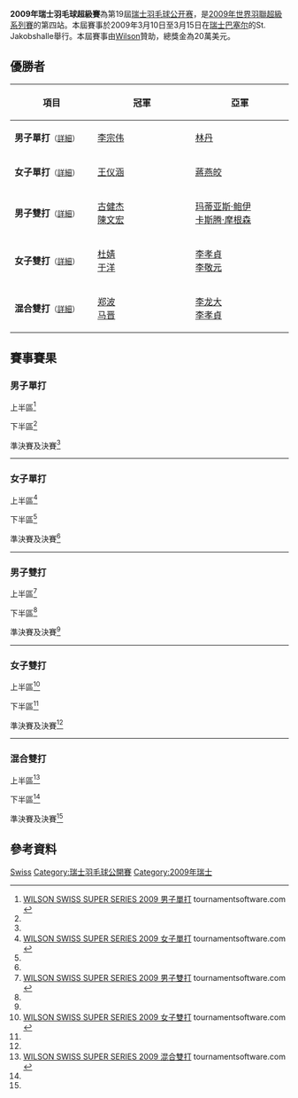 {{noteTA|G1=Badminton}}
{{infobox badminton event
|name           = 2009年瑞士羽毛球超級賽
|image          =
|size           = 
|caption        =
|dates          = 2009年3月10日－3月15日
|number_edition = 第19屆
|level          = 2B
|prize_money    = 20萬美元
|other          =
|location       = {{SUI}}[[巴塞尔|巴塞尔]]
|venue          = [[St._Jakobshalle|St. Jakobshalle]]
|previous       = 2008年瑞士羽毛球超級賽
|next           = 2010年瑞士羽毛球超級賽
}}
'''2009年瑞士羽毛球超級賽'''為第19屆[[瑞士羽毛球公开赛|瑞士羽毛球公开赛]]，是[[2009年世界羽聯超級系列賽|2009年世界羽聯超級系列賽]]的第四站。本屆賽事於2009年3月10日至3月15日在[[瑞士|瑞士]][[巴塞尔|巴塞尔]]的St. Jakobshalle舉行。本屆賽事由[[Wilson|Wilson]]贊助，總獎金為20萬美元。

== 優勝者 ==
{| class=wikitable style="font-size:small"
!width="200"|項目
!width="250"|冠軍
!width="250"|亞軍
|-
|'''男子單打'''<small>（[[#男子單打|詳細]]）</small>
|{{flagicon|MAS}} [[李宗伟|李宗伟]]
|{{flagicon|CHN}} [[林丹|林丹]]
|-
|'''女子單打'''<small>（[[#女子單打|詳細]]）</small>
|{{flagicon|CHN}} [[王仪涵|王仪涵]]
|{{flagicon|CHN}} [[蔣燕皎|蔣燕皎]]
|-
|'''男子雙打'''<small>（[[#男子雙打|詳細]]）</small>
|{{flagicon|MAS}} [[古健杰|古健杰]]<br/>{{flagicon|MAS}} [[陳文宏_(羽毛球運動員)|陳文宏]]
|{{flagicon|DEN}} [[玛蒂亚斯·鲍伊|玛蒂亚斯·鲍伊]]<br/>{{flagicon|DEN}} [[卡斯腾·摩根森|卡斯腾·摩根森]]
|-
|'''女子雙打'''<small>（[[#女子雙打|詳細]]）</small>
|{{flagicon|CHN}} [[杜婧|杜婧]]<br/>{{flagicon|CHN}} [[于洋_(羽毛球运动员)|于洋]]
|{{flagicon|KOR}} [[李孝貞_(羽毛球運動員)|李孝貞]]<br/>{{flagicon|KOR}} [[李敬元|李敬元]]
|-
|'''混合雙打'''<small>（[[#混合雙打|詳細]]）</small>
|{{flagicon|CHN}} [[郑波_(羽毛球运动员)|郑波]]<br/>{{flagicon|CHN}} [[马晋|马晋]]
|{{flagicon|KOR}} [[李龙大|李龙大]]<br/>{{flagicon|KOR}} [[李孝貞_(羽毛球運動員)|李孝貞]]
|}

== 賽事賽果 ==
=== 男子單打 ===
;上半區<ref name="MS">[http://tournamentsoftware.com/sport/draw.aspx?id=E70F8453-644F-4B5D-AA44-FD4C36206252&draw=1 WILSON SWISS SUPER SERIES 2009 男子單打] {{Wayback|url=http://tournamentsoftware.com/sport/draw.aspx?id=E70F8453-644F-4B5D-AA44-FD4C36206252&draw=1 |date=20200607163041 }} tournamentsoftware.com {{en}}</ref>
{{16TeamBracket-Compact-Tennis3
| RD1-seed01=1
| RD1-team01='''{{flagicon|MAS}} [[李宗伟|李宗伟]]
| RD1-score01-1='''21
| RD1-score01-2='''21
| RD1-score01-3=
| RD1-seed02=
| RD1-team02={{flagicon|JPN}} [[田兒賢一|田兒賢一]]
| RD1-score02-1=18
| RD1-score02-2=12
| RD1-score02-3=

| RD1-seed03=
| RD1-team03={{flagicon|NED}} [[方發財|方發財]]
| RD1-score03-1=7
| RD1-score03-2=17
| RD1-score03-3=
| RD1-seed04=
| RD1-team04='''{{flagicon|THA}} [[文萨·波萨那|文萨·波萨那]]
| RD1-score04-1='''21
| RD1-score04-2='''21
| RD1-score04-3=

| RD1-seed05=7
| RD1-team05='''{{flagicon|INA}} [[陶菲克·希达亚特|陶菲克]]
| RD1-score05-1='''21
| RD1-score05-2='''21
| RD1-score05-3=
| RD1-seed06=
| RD1-team06={{flagicon|FIN}} [[维莱·朗|维莱·朗]]
| RD1-score06-1=18
| RD1-score06-2=10
| RD1-score06-3=

| RD1-seed07=
| RD1-team07={{flagicon|JPN}} [[佐佐木翔|佐佐木翔]]
| RD1-score07-1=16
| RD1-score07-2=20
| RD1-score07-3=
| RD1-seed08=Q2
| RD1-team08='''{{flagicon|CHN}} [[龚伟杰|龚伟杰]]
| RD1-score08-1='''21
| RD1-score08-2='''22
| RD1-score08-3=

| RD1-seed09=4
| RD1-team09={{flagicon|DEN}} [[彼得·盖德|彼得·盖德]] (弃权)
| RD1-score09-1=
| RD1-score09-2=
| RD1-score09-3=
| RD1-seed10=
| RD1-team10='''{{flagicon|MAS}} [[Sairul_Amar_Ayob|赛鲁阿玛]]
| RD1-score10-1=
| RD1-score10-2=
| RD1-score10-3=

| RD1-seed11=
| RD1-team11='''{{flagicon|MAS}} [[李传成|李传成]]
| RD1-score11-1='''21
| RD1-score11-2='''21
| RD1-score11-3=
| RD1-seed12=
| RD1-team12={{flagicon|HKG}} [[陳仁傑|陳仁傑]]
| RD1-score12-1=13
| RD1-score12-2=18
| RD1-score12-3=

| RD1-seed13=6
| RD1-team13='''{{flagicon|DEN}} [[乔希姆·佩尔森|乔希姆·佩尔森]]
| RD1-score13-1='''21
| RD1-score13-2=14
| RD1-score13-3=''7
| RD1-seed14=
| RD1-team14={{flagicon|HKG}} [[吳蔚|吳蔚]] (中途退赛)
| RD1-score14-1=19
| RD1-score14-2='''21
| RD1-score14-3=''2

| RD1-seed15=
| RD1-team15='''{{flagicon|DEN}} [[简·奥·约根森|简·奥·约根森]]
| RD1-score15-1=20
| RD1-score15-2='''21
| RD1-score15-3='''21
| RD1-seed16=Q4
| RD1-team16={{nowrap|{{flagicon|IND}} [[阿努普·斯里达尔|阿努普·斯里达尔]]}}
| RD1-score16-1='''22
| RD1-score16-2=14
| RD1-score16-3=13

| RD2-seed01=1
| RD2-team01='''{{flagicon|MAS}} [[李宗伟|李宗伟]]
| RD2-score01-1='''21
| RD2-score01-2='''21
| RD2-score01-3=
| RD2-seed02=
| RD2-team02={{flagicon|THA}} [[文萨·波萨那|文萨·波萨那]]
| RD2-score02-1=8
| RD2-score02-2=15
| RD2-score02-3=

| RD2-seed03=7
| RD2-team03='''{{flagicon|INA}} [[陶菲克·希达亚特|陶菲克]]
| RD2-score03-1='''21
| RD2-score03-2=18
| RD2-score03-3='''21
| RD2-seed04=Q2
| RD2-team04={{flagicon|CHN}} [[龚伟杰|龚伟杰]]
| RD2-score04-1=19
| RD2-score04-2='''21
| RD2-score04-3=14

| RD2-seed05=
| RD2-team05='''{{flagicon|MAS}} [[Sairul_Amar_Ayob|赛鲁阿玛]]
| RD2-score05-1='''21
| RD2-score05-2=18
| RD2-score05-3='''21
| RD2-seed06=
| RD2-team06={{flagicon|MAS}} [[李传成|李传成]]
| RD2-score06-1=17
| RD2-score06-2='''21
| RD2-score06-3=14

| RD2-seed07=6
| RD2-team07={{nowrap|{{flagicon|DEN}} [[乔希姆·佩尔森|乔希姆·佩尔森]]}}
| RD2-score07-1=20
| RD2-score07-2=19
| RD2-score07-3=
| RD2-seed08=
| RD2-team08='''{{flagicon|DEN}} [[简·奥·约根森|简·奥·约根森]]
| RD2-score08-1='''22
| RD2-score08-2='''21
| RD2-score08-3=

| RD3-seed01=1
| RD3-team01='''{{flagicon|MAS}} [[李宗伟|李宗伟]]
| RD3-score01-1=21
| RD3-score01-2='''21
| RD3-score01-3='''21
| RD3-seed02=7
| RD3-team02={{flagicon|INA}} [[陶菲克·希达亚特|陶菲克]]
| RD3-score02-1='''23
| RD3-score02-2=12
| RD3-score02-3=19

| RD3-seed03=
| RD3-team03={{flagicon|MAS}} [[Sairul_Amar_Ayob|赛鲁阿玛]]
| RD3-score03-1=18
| RD3-score03-2=16
| RD3-score03-3=
| RD3-seed04=
| RD3-team04='''{{nowrap|{{flagicon|DEN}} [[简·奥·约根森|简·奥·约根森]]}}
| RD3-score04-1='''21
| RD3-score04-2='''21
| RD3-score04-3=

| RD4-seed01=1
| RD4-team01='''{{flagicon|MAS}} [[李宗伟|李宗伟]]
| RD4-score01-1='''21
| RD4-score01-2=20
| RD4-score01-3='''21
| RD4-seed02=
| RD4-team02={{nowrap|{{flagicon|DEN}} [[简·奥·约根森|简·奥·约根森]]}}
| RD4-score02-1=12
| RD4-score02-2='''22
| RD4-score02-3=9
}}
;下半區<ref name="MS"/>
{{16TeamBracket-Compact-Tennis3
| RD1-seed01=
| RD1-team01='''{{flagicon|MAS}} [[黃綜翰|黃綜翰]]
| RD1-score01-1='''21
| RD1-score01-2=14
| RD1-score01-3='''21
| RD1-seed02=
| RD1-team02={{flagicon|INA}} [[西蒙·桑托索|西蒙·桑托索]]
| RD1-score02-1=12
| RD1-score02-2='''21
| RD1-score02-3=19

| RD1-seed03=
| RD1-team03='''{{flagicon|ENG}} [[安德鲁·史密斯_(羽毛球运动员)|安德鲁·史密斯]]
| RD1-score03-1='''21
| RD1-score03-2=14
| RD1-score03-3='''21
| RD1-seed04=5
| RD1-team04={{flagicon|CZE}} [[彼得·考卡尔|彼得·考卡尔]]
| RD1-score04-1=15
| RD1-score04-2='''21
| RD1-score04-3=10

| RD1-seed05=
| RD1-team05='''{{flagicon|NED}} [[迪基·帕尔亚玛|迪基·帕尔亚玛]]
| RD1-score05-1='''21
| RD1-score05-2=16
| RD1-score05-3='''21
| RD1-seed06=Q3
| RD1-team06={{flagicon|LTU}} [[凯斯图蒂斯·纳维茨卡斯|K·纳维茨卡斯]]
| RD1-score06-1=16
| RD1-score06-2='''21
| RD1-score06-3=13

| RD1-seed07=
| RD1-team07={{flagicon|CHN}} [[鲍春来|鲍春来]]
| RD1-score07-1=15
| RD1-score07-2=14
| RD1-score07-3=
| RD1-seed08=3
| RD1-team08='''{{flagicon|CHN}} [[陈金|陈金]]
| RD1-score08-1='''21
| RD1-score08-2='''21
| RD1-score08-3=

| RD1-seed09=
| RD1-team09={{flagicon|GER}} [[马克·茨维布勒|马克·茨维布勒]]
| RD1-score09-1=15
| RD1-score09-2=16
| RD1-score09-3=
| RD1-seed10=
| RD1-team10='''{{flagicon|TPE}} [[謝裕興|謝裕興]]
| RD1-score10-1='''21
| RD1-score10-2='''21
| RD1-score10-3=

| RD1-seed11=
| RD1-team11='''{{flagicon|IND}} [[切丹·阿南德|切丹·阿南德]]
| RD1-score11-1='''21
| RD1-score11-2='''21
| RD1-score11-3=
| RD1-seed12=8
| RD1-team12={{nowrap|{{flagicon|POL}} [[普热梅斯瓦夫·瓦查|普热梅斯瓦夫·瓦查]]}}
| RD1-score12-1=9
| RD1-score12-2=16
| RD1-score12-3=

| RD1-seed13=Q1
| RD1-team13={{flagicon|KOR}} [[洪智勳|洪智勳]]
| RD1-score13-1=18
| RD1-score13-2=12
| RD1-score13-3=
| RD1-seed14=
| RD1-team14='''{{flagicon|CHN}} [[吕轶|吕轶]]
| RD1-score14-1='''21
| RD1-score14-2='''21
| RD1-score14-3=

| RD1-seed15=
| RD1-team15={{flagicon|IND}} [[阿尔温德·巴特|阿尔温德·巴特]]
| RD1-score15-1='''21
| RD1-score15-2=17
| RD1-score15-3=16
| RD1-seed16=2
| RD1-team16='''{{flagicon|CHN}} [[林丹|林丹]]
| RD1-score16-1=19
| RD1-score16-2='''21
| RD1-score16-3='''21

| RD2-seed01=
| RD2-team01={{flagicon|MAS}} [[黃綜翰|黃綜翰]]
| RD2-score01-1='''21
| RD2-score01-2=12
| RD2-score01-3=16
| RD2-seed02=
| RD2-team02='''{{flagicon|ENG}} [[安德鲁·史密斯_(羽毛球运动员)|安德鲁·史密斯]]
| RD2-score02-1=16
| RD2-score02-2='''21
| RD2-score02-3='''21

| RD2-seed03=
| RD2-team03={{flagicon|NED}} [[迪基·帕尔亚玛|迪基·帕尔亚玛]]
| RD2-score03-1=17
| RD2-score03-2=8
| RD2-score3-3=
| RD2-seed04=3
| RD2-team04='''{{flagicon|CHN}} [[陈金|陈金]]
| RD2-score04-1='''21
| RD2-score04-2='''21
| RD2-score04-3=

| RD2-seed05=
| RD2-team05='''{{flagicon|TPE}} [[谢裕兴|谢裕兴]]
| RD2-score05-1=9
| RD2-score05-2='''22
| RD2-score05-3='''21
| RD2-seed06=
| RD2-team06={{flagicon|IND}} [[切丹·阿南德|切丹·阿南德]]
| RD2-score06-1='''21
| RD2-score06-2=20
| RD2-score06-3=17

| RD2-seed07=
| RD2-team07={{flagicon|CHN}} [[吕轶|吕轶]]
| RD2-score07-1=15
| RD2-score07-2=13
| RD2-score07-3=
| RD2-seed08=2
| RD2-team08='''{{flagicon|CHN}} [[林丹|林丹]]
| RD2-score08-1='''21
| RD2-score08-2='''21
| RD2-score08-3=

| RD3-seed01=
| RD3-team01={{flagicon|ENG}} [[安德鲁·史密斯_(羽毛球运动员)|安德鲁·史密斯]]
| RD3-score01-1=10
| RD3-score01-2=5
| RD3-score01-3=
| RD3-seed02=3
| RD3-team02='''{{flagicon|CHN}} [[陈金|陈金]]
| RD3-score02-1='''21
| RD3-score02-2='''21
| RD3-score02-3=

| RD3-seed03=
| RD3-team03={{flagicon|TPE}} [[谢裕兴|谢裕兴]]
| RD3-score03-1=16
| RD3-score03-2=14
| RD3-score03-3=
| RD3-seed04=2
| RD3-team04='''{{flagicon|CHN}} [[林丹|林丹]]
| RD3-score04-1='''21
| RD3-score04-2='''21
| RD3-score04-3=

| RD4-seed01=3
| RD4-team01={{flagicon|CHN}} [[陈金|陈金]]
| RD4-score01-1=13
| RD4-score01-2=14
| RD4-score01-3=
| RD4-seed02=2
| RD4-team02='''{{flagicon|CHN}} [[林丹|林丹]]
| RD4-score02-1='''21
| RD4-score02-2='''21
| RD4-score02-3=
}}
;準決賽及決賽<ref name="MS"/>
{{4TeamBracket-Tennis3-v2
| team-width=200
| RD1-seed1=1
| RD1-team1='''{{flagicon|MAS}} [[李宗伟|李宗伟]]
| RD1-score1-1='''21
| RD1-score1-2=20
| RD1-score1-3='''21
| RD1-seed2=
| RD1-team2={{flagicon|DEN}} [[简·奥·约根森|简·奥·约根森]]
| RD1-score2-1=12
| RD1-score2-2='''22
| RD1-score2-3=9

| RD1-seed3=3
| RD1-team3={{flagicon|CHN}} [[陈金|陈金]]
| RD1-score3-1=13
| RD1-score3-2=14
| RD1-score3-3=
| RD1-seed4=2
| RD1-team4='''{{flagicon|CHN}} [[林丹|林丹]]
| RD1-score4-1='''21
| RD1-score4-2='''21
| RD1-score4-3=

| RD2-seed1=1
| RD2-team1='''{{flagicon|MAS}} [[李宗伟|李宗伟]]
| RD2-score1-1='''21
| RD2-score1-2='''21
| RD2-score1-3=
| RD2-seed2=2
| RD2-team2={{flagicon|CHN}} [[林丹|林丹]]
| RD2-score2-1=16
| RD2-score2-2=16
| RD2-score2-3=
}}
----

=== 女子單打 ===
;上半區<ref name="WS">[http://tournamentsoftware.com/sport/draw.aspx?id=E70F8453-644F-4B5D-AA44-FD4C36206252&draw=3 WILSON SWISS SUPER SERIES 2009 女子單打] {{Wayback|url=http://tournamentsoftware.com/sport/draw.aspx?id=E70F8453-644F-4B5D-AA44-FD4C36206252&draw=3 |date=20200607143549 }} tournamentsoftware.com {{en}}</ref>
{{16TeamBracket-Compact-Tennis3
| RD1-seed01=PFQ
| RD1-team01={{nowrap|{{flagicon|THA}} [[蓬迪·布拉那巴硕|蓬迪·布拉那巴硕]]}}
| RD1-score01-1=13
| RD1-score01-2=17
| RD1-score01-3=
| RD1-seed02=
| RD1-team02='''{{flagicon|JPN}} [[後藤愛|後藤愛]]
| RD1-score02-1='''21
| RD1-score02-2='''21
| RD1-score02-3=

| RD1-seed03=
| RD1-team03={{flagicon|HKG}} [[葉姵延|葉姵延]]
| RD1-score03-1=10
| RD1-score03-2=11
| RD1-score03-3=
| RD1-seed04=
| RD1-team04='''{{flagicon|THA}} [[莎拉姬·波萨娜|莎拉姬·波萨娜]]
| RD1-score04-1='''21
| RD1-score04-2='''21
| RD1-score04-3=

| RD1-seed05=5
| RD1-team05='''{{flagicon|CHN}} [[谢杏芳|谢杏芳]]
| RD1-score05-1='''21
| RD1-score05-2='''21
| RD1-score05-3=
| RD1-seed06=WC
| RD1-team06={{flagicon|SUI}} [[让尼娜·奇科尼尼|让尼娜·奇科尼尼]]
| RD1-score06-1=9
| RD1-score06-2=16
| RD1-score06-3=

| RD1-seed07=
| RD1-team07='''{{flagicon|CHN}} [[蔣燕皎|蔣燕皎]]
| RD1-score07-1='''21
| RD1-score07-2='''21
| RD1-score07-3=
| RD1-seed08=
| RD1-team08={{flagicon|RUS}} [[艾拉·迪尔|艾拉·迪尔]]
| RD1-score08-1=6
| RD1-score08-2=5
| RD1-score08-3=

| RD1-seed09=4
| RD1-team09='''{{flagicon|FRA}} [[皮红艳|皮红艳]]
| RD1-score09-1=17
| RD1-score09-2='''21
| RD1-score09-3='''21
| RD1-seed10=
| RD1-team10={{flagicon|INA}} [[阿德里安蒂·菲尔达萨里|A·菲尔达萨里]]
| RD1-score10-1='''21
| RD1-score10-2=19
| RD1-score10-3=12

| RD1-seed11=
| RD1-team11='''{{flagicon|NED}} [[姚洁|姚洁]]
| RD1-score11-1='''21
| RD1-score11-2='''21
| RD1-score11-3=
| RD1-seed12=
| RD1-team12={{flagicon|SCO}} [[苏珊·休斯|苏珊·休斯]]
| RD1-score12-1=13
| RD1-score12-2=19
| RD1-score12-3=

| RD1-seed13=8
| RD1-team13='''{{flagicon|GER}} [[徐怀雯|徐怀雯]]
| RD1-score13-1='''21
| RD1-score13-2='''21
| RD1-score13-3=
| RD1-seed14=
| RD1-team14={{flagicon|FIN}} [[阿努·涅米宁|阿努·涅米宁]]
| RD1-score14-1=7
| RD1-score14-2=16
| RD1-score14-3=

| RD1-seed15=
| RD1-team15='''{{flagicon|GER}} [[朱利安·申克|朱利安·申克]]
| RD1-score15-1='''21
| RD1-score15-2='''21
| RD1-score15-3=
| RD1-seed16=Q
| RD1-team16={{flagicon|TPE}} [[鄭韶婕|鄭韶婕]]
| RD1-score16-1=12
| RD1-score16-2=18
| RD1-score16-3=

| RD2-seed01=
| RD2-team01={{flagicon|JPN}} [[後藤愛|後藤愛]]
| RD2-score01-1=16
| RD2-score01-2=15
| RD2-score01-3=
| RD2-seed02=
| RD2-team02='''{{nowrap|{{flagicon|THA}} [[莎拉姬·波萨娜|莎拉姬·波萨娜]]}}
| RD2-score02-1='''21
| RD2-score02-2='''21
| RD2-score02-3=

| RD2-seed03=5
| RD2-team03={{flagicon|CHN}} [[谢杏芳|谢杏芳]]
| RD2-score03-1=20
| RD2-score03-2='''21
| RD2-score03-3=17
| RD2-seed04=
| RD2-team04='''{{flagicon|CHN}} [[蔣燕皎|蔣燕皎]]
| RD2-score04-1='''22
| RD2-score04-2=14
| RD2-score04-3='''21

| RD2-seed05=4
| RD2-team05='''{{flagicon|FRA}} [[皮红艳|皮红艳]]
| RD2-score05-1='''21
| RD2-score05-2='''21
| RD2-score05-3=
| RD2-seed06=
| RD2-team06={{flagicon|NED}} [[姚洁|姚洁]]
| RD2-score06-1=11
| RD2-score06-2=11
| RD2-score06-3=

| RD2-seed07=8
| RD2-team07={{flagicon|GER}} [[徐怀雯|徐怀雯]]
| RD2-score07-1='''21
| RD2-score07-2=14
| RD2-score07-3=16
| RD2-seed08=
| RD2-team08='''{{flagicon|GER}} [[朱利安·申克|朱利安·申克]]
| RD2-score08-1=15
| RD2-score08-2='''21
| RD2-score08-3='''21

| RD3-seed01=
| RD3-team01={{nowrap|{{flagicon|THA}} [[莎拉姬·波萨娜|莎拉姬·波萨娜]]}}
| RD3-score01-1=16
| RD3-score01-2=13
| RD3-score01-3=
| RD3-seed02=
| RD3-team02='''{{flagicon|CHN}} [[蔣燕皎|蔣燕皎]]
| RD3-score02-1='''21
| RD3-score02-2='''21
| RD3-score02-3=

| RD3-seed03=4
| RD3-team03='''{{flagicon|FRA}} [[皮红艳|皮红艳]]
| RD3-score03-1='''21
| RD3-score03-2='''21
| RD3-score03-3=
| RD3-seed04=
| RD3-team04={{flagicon|GER}} [[朱利安·申克|朱利安·申克]]
| RD3-score04-1=18
| RD3-score04-2=13
| RD3-score04-3=

| RD4-seed01=
| RD4-team01='''{{flagicon|CHN}} [[蔣燕皎|蔣燕皎]]
| RD4-score01-1=13
| RD4-score01-2='''21
| RD4-score01-3='''21
| RD4-seed02=4
| RD4-team02={{flagicon|FRA}} [[皮红艳|皮红艳]]
| RD4-score02-1='''21
| RD4-score02-2=18
| RD4-score02-3=16
}}
;下半區<ref name="WS"/>
{{16TeamBracket-Compact-Tennis3
| RD1-seed01=PFQ
| RD1-team01={{flagicon|KOR}} [[裴延姝|裴延姝]]
| RD1-score01-1=6
| RD1-score01-2=17
| RD1-score01-3=
| RD1-seed02=
| RD1-team02='''{{flagicon|IND}} [[塞娜·内维尔|塞娜·内维尔]]
| RD1-score02-1='''21
| RD1-score02-2='''21
| RD1-score02-3=

| RD1-seed03=
| RD1-team03={{flagicon|CAN}} [[安娜·赖斯|安娜·赖斯]]
| RD1-score03-1='''21
| RD1-score03-2=18
| RD1-score03-3=9
| RD1-seed04=6
| RD1-team04='''{{flagicon|CHN}} [[朱琳_(羽毛球运动员)|朱琳]]
| RD1-score04-1=14
| RD1-score04-2=''''21
| RD1-score04-3='''21

| RD1-seed05=
| RD1-team05='''{{flagicon|ENG}} [[伊莉莎白·卡恩|伊莉莎白·卡恩]]
| RD1-score05-1='''21
| RD1-score05-2='''21
| RD1-score05-3=
| RD1-seed06=Q
| RD1-team06={{flagicon|DEN}} [[Nanna_Brosolat_Jensen|N·B·简森]]
| RD1-score06-1=18
| RD1-score06-2=9
| RD1-score06-3=

| RD1-seed07=
| RD1-team07={{flagicon|NED}} [[茱蒂·梅伦迪克|茱蒂·梅伦迪克]]
| RD1-score07-1=15
| RD1-score07-2=16
| RD1-score07-3=
| RD1-seed08=3
| RD1-team08='''{{flagicon|CHN}} [[卢兰|卢兰]]
| RD1-score08-1='''21
| RD1-score08-2='''21
| RD1-score08-3=

| RD1-seed09=Q
| RD1-team09={{flagicon|EST}} [[卡蒂·托尔莫夫|卡蒂·托尔莫夫]]
| RD1-score09-1=15
| RD1-score09-2=11
| RD1-score09-3=
| RD1-seed10=
| RD1-team10='''{{flagicon|CHN}} [[王仪涵|王仪涵]]
| RD1-score10-1='''21
| RD1-score10-2='''21
| RD1-score10-3=

| RD1-seed11=
| RD1-team11={{flagicon|KOR}} [[黃慧淵|黃慧淵]]
| RD1-score11-1=12
| RD1-score11-2=10
| RD1-score11-3=
| RD1-seed12=7
| RD1-team12='''{{flagicon|CHN}} [[王琳_(羽毛球运动员)|王琳]]
| RD1-score12-1='''21
| RD1-score12-2='''21
| RD1-score12-3=

| RD1-seed13=
| RD1-team13={{flagicon|INA}} [[皮娅·泽巴迪娅·贝尔纳德特|P·Z·贝尔纳德特]]
| RD1-score13-1=15
| RD1-score13-2=15
| RD1-score13-3=
| RD1-seed14=
| RD1-team14='''{{flagicon|JPN}} [[樽野惠|樽野惠]]
| RD1-score14-1='''21
| RD1-score14-2='''21
| RD1-score14-3=

| RD1-seed15=Q
| RD1-team15={{flagicon|SLO}} [[马娅·特夫尔迪|马娅·特夫尔迪]]
| RD1-score15-1=11
| RD1-score15-2=11
| RD1-score15-3=
| RD1-seed16=2
| RD1-team16='''{{flagicon|HKG}} [[周蜜|周蜜]]
| RD1-score16-1='''21
| RD1-score16-2='''21
| RD1-score16-3=

| RD2-seed01=
| RD2-team01='''{{flagicon|IND}} [[塞娜·内维尔|塞娜·内维尔]]
| RD2-score01-1='''22
| RD2-score01-2=11
| RD2-score01-3='''21
| RD2-seed02=6
| RD2-team02={{flagicon|CHN}} [[朱琳_(羽毛球运动员)|朱琳]]
| RD2-score02-1=20
| RD2-score02-2='''21
| RD2-score02-3=11

| RD2-seed03=
| RD2-team03={{flagicon|ENG}} [[伊莉莎白·卡恩|伊莉莎白·卡恩]]
| RD2-score03-1=8
| RD2-score03-2=13
| RD2-score03-3=
| RD2-seed04=3
| RD2-team04='''{{flagicon|CHN}} [[卢兰|卢兰]]
| RD2-score04-1='''21
| RD2-score04-2='''21
| RD2-score04-3=

| RD2-seed05=
| RD2-team05='''{{flagicon|CHN}} [[王仪涵|王仪涵]]
| RD2-score05-1=16
| RD2-score05-2='''21
| RD2-score05-3='''21
| RD2-seed06=7
| RD2-team06={{flagicon|CHN}} [[王琳_(羽毛球运动员)|王琳]]
| RD2-score06-1='''21
| RD2-score06-2=13
| RD2-score06-3=13

| RD2-seed07=
| RD2-team07={{flagicon|JPN}} [[樽野惠|樽野惠]]
| RD2-score07-1=22
| RD2-score07-2=11
| RD2-score07-3=
| RD2-seed08=2
| RD2-team08='''{{flagicon|HKG}} [[周蜜|周蜜]]
| RD2-score08-1='''24
| RD2-score08-2='''21
| RD2-score08-3=

| RD3-seed01=
| RD3-team01={{flagicon|IND}} [[塞娜·内维尔|塞娜·内维尔]]
| RD3-score01-1='''21
| RD3-score01-2=8
| RD3-score01-3=17
| RD3-seed02=3
| RD3-team02='''{{flagicon|CHN}} [[卢兰|卢兰]]
| RD3-score02-1=18
| RD3-score02-2='''21
| RD3-score02-3='''21

| RD3-seed03=
| RD3-team03='''{{flagicon|CHN}} [[王仪涵|王仪涵]]
| RD3-score03-1='''21
| RD3-score03-2='''23
| RD3-score03-3=
| RD3-seed04=2
| RD3-team04={{flagicon|HKG}} [[周蜜|周蜜]]
| RD3-score04-1=11
| RD3-score04-2=21
| RD3-score04-3=

| RD4-seed01=3
| RD4-team01={{flagicon|CHN}} [[卢兰|卢兰]]
| RD4-score01-1=20
| RD4-score01-2='''21
| RD4-score01-3=16
| RD4-seed02=
| RD4-team02='''{{flagicon|CHN}} [[王仪涵|王仪涵]]
| RD4-score02-1='''22
| RD4-score02-2=19
| RD4-score02-3='''21
}}
;準決賽及決賽<ref name="WS"/>
{{4TeamBracket-Tennis3-v2
| team-width=200
| RD1-seed1=
| RD1-team1='''{{flagicon|CHN}} [[蔣燕皎|蔣燕皎]]
| RD1-score1-1=13
| RD1-score1-2='''21
| RD1-score1-3='''21
| RD1-seed2=4
| RD1-team2={{flagicon|FRA}} [[皮红艳|皮红艳]]
| RD1-score2-1='''21
| RD1-score2-2=18
| RD1-score2-3=16

| RD1-seed3=3
| RD1-team3={{flagicon|CHN}} [[卢兰|卢兰]]
| RD1-score3-1=20
| RD1-score3-2='''21
| RD1-score3-3=16
| RD1-seed4=
| RD1-team4='''{{flagicon|CHN}} [[王仪涵|王仪涵]]
| RD1-score4-1='''22
| RD1-score4-2=19
| RD1-score4-3='''21

| RD2-seed1=
| RD2-team1={{flagicon|CHN}} [[蔣燕皎|蔣燕皎]]
| RD2-score1-1=17
| RD2-score1-2='''21
| RD2-score1-3=13
| RD2-seed2=
| RD2-team2='''{{flagicon|CHN}} [[王仪涵|王仪涵]]
| RD2-score2-1='''21
| RD2-score2-2=17
| RD2-score2-3='''21
}}
----

=== 男子雙打 ===
;上半區<ref name="MD">[http://tournamentsoftware.com/sport/draw.aspx?id=E70F8453-644F-4B5D-AA44-FD4C36206252&draw=5 WILSON SWISS SUPER SERIES 2009 男子雙打] {{Wayback|url=http://tournamentsoftware.com/sport/draw.aspx?id=E70F8453-644F-4B5D-AA44-FD4C36206252&draw=5 |date=20200607141250 }} tournamentsoftware.com {{en}}</ref>
{{16TeamBracket-Compact-Tennis3
| RD1-seed01=PFQ
| RD1-team01='''{{flagicon|JPN}} [[早川賢一|早川賢一]]<br /> {{flagicon|JPN}} [[數野健太|數野健太]]
| RD1-score01-1='''21
| RD1-score01-2='''21
| RD1-score01-3=
| RD1-seed02=
| RD1-team02={{flagicon|INA}} [[约纳森·苏亚达玛·达苏基|约纳森·苏亚达玛·达苏基]]<br /> {{flagicon|INA}} [[里安·蘇克馬萬|里安·蘇克馬萬]]
| RD1-score02-1=18
| RD1-score02-2=18
| RD1-score02-3=

| RD1-seed03=
| RD1-team03={{flagicon|GER}} [[克里斯托夫·霍普|克里斯托夫·霍普]]<br /> {{flagicon|GER}} [[约翰尼斯·斯科特勒|约翰尼斯·斯科特勒]]
| RD1-score03-1='''21
| RD1-score03-2=12
| RD1-score03-3=14
| RD1-seed04=
| RD1-team04='''{{flagicon|KOR}} [[曹建雨|曹建雨]]<br /> {{flagicon|KOR}} [[高成炫|高成炫]]
| RD1-score04-1=12
| RD1-score04-2='''21
| RD1-score04-3='''21

| RD1-seed05=5
| RD1-team05='''{{flagicon|KOR}} [[李龍大|李龍大]]<br /> {{flagicon|KOR}} [[申白喆|申白喆]]
| RD1-score05-1='''21
| RD1-score05-2='''21
| RD1-score05-3=
| RD1-seed06=PFQ
| RD1-team06={{flagicon|AUT}} [[于尔根·科赫|于尔根·科赫]]<br /> {{flagicon|AUT}} [[彼得·曹纳|彼得·曹纳]]
| RD1-score06-1=12
| RD1-score06-2=9
| RD1-score06-3=

| RD1-seed07=Q
| RD1-team07='''{{flagicon|INA}} [[阿尔文特·尤利安托·钱德拉|阿尔文特·尤利安托·钱德拉]]<br /> {{flagicon|INA}} [[亨德拉·阿普利达·古纳万|亨德拉·阿普利达·古纳万]]
| RD1-score07-1='''21
| RD1-score07-2='''21
| RD1-score07-3=
| RD1-seed08=
| RD1-team08={{flagicon|GER}} [[彼得·卡斯巴尔|彼得·卡斯巴尔]]<br /> {{flagicon|GER}} [[Roman_Spitko|Roman Spitko]]
| RD1-score08-1=12
| RD1-score08-2=14
| RD1-score08-3=

| RD1-seed09=3
| RD1-team09='''{{flagicon|DEN}} [[玛蒂亚斯·鲍伊|玛蒂亚斯·鲍伊]]<br /> {{flagicon|DEN}} [[卡斯腾·摩根森|卡斯腾·摩根森]]
| RD1-score09-1='''21
| RD1-score09-2='''21
| RD1-score09-3=
| RD1-seed10=
| RD1-team10={{flagicon|KOR}} [[韓相訓|韓相訓]]<br /> {{flagicon|KOR}} [[黃智萬|黃智萬]]
| RD1-score10-1=17
| RD1-score10-2=17
| RD1-score10-3=

| RD1-seed11=
| RD1-team11={{flagicon|INA}} [[穆罕默德·阿赫桑|穆罕默德·阿赫桑]]<br /> {{flagicon|INA}} [[博納·塞普特纳|博納·塞普特纳]]
| RD1-score11-1=14
| RD1-score11-2=14
| RD1-score11-3=
| RD1-seed12=Q
| RD1-team12='''{{flagicon|CHN}} [[郭振东|郭振东]]<br /> {{flagicon|CHN}} [[徐晨|徐晨]]
| RD1-score12-1='''21
| RD1-score12-2='''21
| RD1-score12-3=

| RD1-seed13=8
| RD1-team13='''{{flagicon|ENG}} [[安东尼·克拉克|安东尼·克拉克]]<br /> {{flagicon|ENG}} [[内森·罗布森|内森·罗布森]]
| RD1-score13-1='''21
| RD1-score13-2='''21
| RD1-score13-3=
| RD1-seed14=
| RD1-team14={{flagicon|BEL}} [[沃特·克拉斯|沃特·克拉斯]]<br /> {{flagicon|BEL}} [[弗雷德里克·马威特|弗雷德里克·马威特]]
| RD1-score14-1=11
| RD1-score14-2=11
| RD1-score14-3=

| RD1-seed15=
| RD1-team15={{flagicon|RUS}} [[维塔利·杜尔金|维塔利·杜尔金]]<br /> {{flagicon|RUS}} [[亚历山大·尼科拉恩科|亚历山大·尼科拉恩科]]
| RD1-score15-1=9
| RD1-score15-2='''24
| RD1-score15-3=19
| RD1-seed16=
| RD1-team16='''{{flagicon|KOR}} [[權利九|權利九]]<br /> {{flagicon|KOR}} [[柳延星|柳延星]]
| RD1-score16-1='''21
| RD1-score16-2=22
| RD1-score16-3='''21

| RD2-seed01=PFQ
| RD2-team01='''{{flagicon|JPN}} [[早川賢一|早川賢一]]<br /> {{flagicon|JPN}} [[數野健太|數野健太]]
| RD2-score01-1='''21
| RD2-score01-2='''21
| RD2-score01-3=
| RD2-seed02=
| RD2-team02={{flagicon|KOR}} [[曹建雨|曹建雨]]<br /> {{flagicon|KOR}} [[高成炫|高成炫]]
| RD2-score02-1=17
| RD2-score02-2=17
| RD2-score02-3=

| RD2-seed03=5
| RD2-team03='''{{flagicon|KOR}} [[李龍大|李龍大]]<br /> {{flagicon|KOR}} [[申白喆|申白喆]]
| RD2-score03-1=18
| RD2-score03-2='''21
| RD2-score03-3='''21
| RD2-seed04=Q
| RD2-team04={{flagicon|INA}} [[阿尔文特·尤利安托·钱德拉|阿尔文特·尤利安托·钱德拉]]<br /> {{flagicon|INA}} [[亨德拉·阿普利达·古纳万|亨德拉·阿普利达·古纳万]]
| RD2-score04-1='''21
| RD2-score04-2=16
| RD2-score04-3=14

| RD2-seed05=3
| RD2-team05='''{{flagicon|DEN}} [[玛蒂亚斯·鲍伊|玛蒂亚斯·鲍伊]]<br /> {{flagicon|DEN}} [[卡斯腾·摩根森|卡斯腾·摩根森]]
| RD2-score05-1=16
| RD2-score05-2='''22
| RD2-score05-3='''21
| RD2-seed06=Q
| RD2-team06={{flagicon|CHN}} [[郭振东|郭振东]]<br /> {{flagicon|CHN}} [[徐晨|徐晨]]
| RD2-score06-1='''21
| RD2-score06-2=20
| RD2-score06-3=18

| RD2-seed07=8
| RD2-team07='''{{flagicon|ENG}} [[安东尼·克拉克|安东尼·克拉克]]<br /> {{flagicon|ENG}} [[内森·罗布森|内森·罗布森]]
| RD2-score07-1='''21
| RD2-score07-2='''21
| RD2-score07-3=
| RD2-seed08=
| RD2-team08={{flagicon|KOR}} [[權利九|權利九]]<br /> {{flagicon|KOR}} [[柳延星|柳延星]]
| RD2-score08-1=18
| RD2-score08-2=14
| RD2-score08-3=

| RD3-seed01=PFQ
| RD3-team01={{flagicon|JPN}} [[早川賢一|早川賢一]]<br /> {{flagicon|JPN}} [[數野健太|數野健太]]
| RD3-score01-1=21
| RD3-score01-2=15
| RD3-score01-3=
| RD3-seed02=5
| RD3-team02='''{{flagicon|KOR}} [[李龍大|李龍大]]<br /> {{flagicon|KOR}} [[申白喆|申白喆]]
| RD3-score02-1='''23
| RD3-score02-2='''21
| RD3-score02-3=

| RD3-seed03=3
| RD3-team03='''{{flagicon|DEN}} [[玛蒂亚斯·鲍伊|玛蒂亚斯·鲍伊]]<br /> {{flagicon|DEN}} [[卡斯腾·摩根森|卡斯腾·摩根森]]
| RD3-score03-1=18
| RD3-score03-2='''21
| RD3-score03-3='''21
| RD3-seed04=8
| RD3-team04={{flagicon|ENG}} [[安东尼·克拉克|安东尼·克拉克]]<br /> {{flagicon|ENG}} [[内森·罗布森|内森·罗布森]]
| RD3-score04-1='''21
| RD3-score04-2=19
| RD3-score04-3=14

| RD4-seed01=5
| RD4-team01={{flagicon|KOR}} [[李龍大|李龍大]]<br /> {{flagicon|KOR}} [[申白喆|申白喆]]
| RD4-score01-1=''21
| RD4-score01-2=19
| RD4-score01-3=14
| RD4-seed02=3
| RD4-team02='''{{flagicon|DEN}} [[玛蒂亚斯·鲍伊|玛蒂亚斯·鲍伊]]<br /> {{flagicon|DEN}} [[卡斯腾·摩根森|卡斯腾·摩根森]]
| RD4-score02-1=19
| RD4-score02-2='''21
| RD4-score02-3='''21
}}
;下半區<ref name="MD"/>
{{16TeamBracket-Compact-Tennis3
| RD1-seed01=
| RD1-team01={{flagicon|NED}} [[鲁德·博世|鲁德·博世]]<br /> {{flagicon|NED}} [[科恩·雷德|科恩·雷德]]
| RD1-score01-1='''21
| RD1-score01-2=19
| RD1-score01-3=19
| RD1-seed02=
| RD1-team02='''{{flagicon|ENG}} [[理查德·艾德斯泰特|理查德·艾德斯泰特]]<br /> {{flagicon|ENG}} [[安德鲁·埃利斯|安德鲁·埃利斯]]
| RD1-score02-1=19
| RD1-score02-2='''21
| RD1-score02-3='''21

| RD1-seed03=
| RD1-team03={{flagicon|TPE}} [[方介民|方介民]]<br /> {{flagicon|TPE}} [[李勝木|李勝木]]
| RD1-score03-1=16
| RD1-score03-2='''21
| RD1-score03-3=18
| RD1-seed04=6
| RD1-team04='''{{flagicon|CHN}} [[蔡赟|蔡赟]]<br /> {{flagicon|CHN}} [[傅海峰|傅海峰]]
| RD1-score04-1='''21
| RD1-score04-2=12
| RD1-score04-3='''21

| RD1-seed05=
| RD1-team05='''{{flagicon|ENG}} [[克里斯·爱德考克|克里斯·爱德考克]]<br /> {{flagicon|ENG}} [[罗伯·布莱尔|罗伯·布莱尔]]
| RD1-score05-1=13
| RD1-score05-2='''21
| RD1-score05-3='''21
| RD1-seed06=
| RD1-team06={{flagicon|GER}} [[麦克·福克斯|麦克·福克斯]]<br /> {{flagicon|GER}} [[英格·金德沃克|英格·金德沃克]]
| RD1-score06-1='''21
| RD1-score06-2=18
| RD1-score06-3=15

| RD1-seed07=
| RD1-team07='''{{flagicon|JPN}} [[池田信太郎|池田信太郎]]<br /> {{flagicon|JPN}} [[坂本修一|坂本修一]]
| RD1-score07-1=14
| RD1-score07-2='''21
| RD1-score07-3='''21
| RD1-seed08=4
| RD1-team08={{flagicon|MAS}} [[查基利阿都拉迪夫|查基利阿都拉迪夫]]<br /> {{flagicon|MAS}} [[法鲁兹祖安|法鲁兹祖安]]
| RD1-score08-1='''21
| RD1-score08-2=19
| RD1-score08-3=9

| RD1-seed09=Q
| RD1-team09={{flagicon|SUI}} [[Christian_Bösiger|Christian Bösiger]]<br /> {{flagicon|SUI}} [[安东尼·迪马尔特雷|安东尼·迪马尔特雷]]
| RD1-score09-1=11
| RD1-score09-2='''21
| RD1-score09-3=6
| RD1-seed10=Q
| RD1-team10='''{{flagicon|CHN}} [[何汉斌|何汉斌]]<br /> {{flagicon|CHN}} [[孙君杰|孙君杰]]
| RD1-score10-1='''21
| RD1-score10-2=17
| RD1-score10-3='''21

| RD1-seed11=
| RD1-team11={{flagicon|ENG}} [[克里斯·兰格瑞奇|克里斯·兰格瑞奇]]<br /> {{flagicon|ENG}} [[David_Lindley|David Lindley]]
| RD1-score11-1=16
| RD1-score11-2='''21
| RD1-score11-3=11
| RD1-seed12=7
| RD1-team12='''{{flagicon|POL}} [[麦克·罗高斯|麦克·罗高斯]]<br /> {{flagicon|POL}} [[罗伯特·马特斯亚克|罗伯特·马特斯亚克]]
| RD1-score12-1='''21
| RD1-score12-2=19
| RD1-score12-3='''21

| RD1-seed13=
| RD1-team13={{flagicon|POL}} [[亚当·克瓦林纳|亚当·克瓦林纳]]<br /> {{flagicon|POL}} [[沃伊切赫·苏库德拉尔塞克|W·苏库德拉尔塞克]]
| RD1-score13-1=10
| RD1-score13-2=16
| RD1-score13-3=
| RD1-seed14=
| RD1-team14='''{{flagicon|INA}} [[Joko_Riyadi|Joko Riyadi]]<br /> {{flagicon|INA}} [[陳甲亮|陳甲亮]]
| RD1-score14-1='''21
| RD1-score14-2='''21
| RD1-score14-3=

| RD1-seed15=
| RD1-team15={{flagicon|MAS}} [[顏德財|顏德財]]<br /> {{flagicon|MAS}} [[陳斌生|陳斌生]]
| RD1-score15-1=18
| RD1-score15-2=15
| RD1-score15-3=
| RD1-seed16=2
| RD1-team16='''{{flagicon|MAS}} [[古健傑|古健傑]]<br /> {{flagicon|MAS}} [[陳文宏_(羽毛球運動員)|陳文宏]]
| RD1-score16-1='''21
| RD1-score16-2='''21
| RD1-score16-3=

| RD2-seed01=
| RD2-team01={{flagicon|ENG}} [[理查德·艾德斯泰特|理查德·艾德斯泰特]]<br /> {{flagicon|ENG}} [[安德鲁·埃利斯|安德鲁·埃利斯]]
| RD2-score01-1=10
| RD2-score01-2=13
| RD2-score01-3=
| RD2-seed02=6
| RD2-team02='''{{flagicon|CHN}} [[蔡赟|蔡赟]]<br /> {{flagicon|CHN}} [[傅海峰|傅海峰]]
| RD2-score02-1='''21
| RD2-score02-2='''21
| RD2-score02-3=

| RD2-seed03=
| RD2-team03='''{{flagicon|ENG}} [[克里斯·爱德考克|克里斯·爱德考克]]<br /> {{flagicon|ENG}} [[罗伯·布莱尔|罗伯·布莱尔]]
| RD2-score03-1='''21
| RD2-score03-2='''21
| RD2-score03-3=
| RD2-seed04=
| RD2-team04={{flagicon|JPN}} [[池田信太郎|池田信太郎]]<br /> {{flagicon|JPN}} [[坂本修一|坂本修一]]
| RD2-score04-1=19
| RD2-score04-2=15
| RD2-score04-3=

| RD2-seed05=Q
| RD2-team05={{flagicon|CHN}} [[何汉斌|何汉斌]]<br /> {{flagicon|CHN}} [[孙君杰|孙君杰]]
| RD2-score05-1=20
| RD2-score05-2=14
| RD2-score05-3=
| RD2-seed06=7
| RD2-team06='''{{flagicon|POL}} [[麦克·罗高斯|麦克·罗高斯]]<br /> {{flagicon|POL}} [[罗伯特·马特斯亚克|罗伯特·马特斯亚克]]
| RD2-score06-1='''22
| RD2-score06-2='''21
| RD2-score06-3=

| RD2-seed07=
| RD2-team07={{flagicon|INA}} [[Joko_Riyadi|Joko Riyadi]]<br /> {{flagicon|INA}} [[陳甲亮|陳甲亮]]
| RD2-score07-1=17
| RD2-score07-2=16
| RD2-score07-3=
| RD2-seed08=2
| RD2-team08='''{{flagicon|MAS}} [[古健傑|古健傑]]<br /> {{flagicon|MAS}} [[陳文宏_(羽毛球運動員)|陳文宏]]
| RD2-score08-1='''21
| RD2-score08-2='''21
| RD2-score08-3=

| RD3-seed01=6
| RD3-team01='''{{flagicon|CHN}} [[蔡赟|蔡赟]]<br /> {{flagicon|CHN}} [[傅海峰|傅海峰]]
| RD3-score01-1='''21
| RD3-score01-2='''21
| RD3-score01-3=
| RD3-seed02=
| RD3-team02={{flagicon|ENG}} [[克里斯·爱德考克|克里斯·爱德考克]]<br /> {{flagicon|ENG}} [[罗伯·布莱尔|罗伯·布莱尔]]
| RD3-score02-1=10
| RD3-score02-2=11
| RD3-score02-3=

| RD3-seed03=7
| RD3-team03={{flagicon|POL}} [[麦克·罗高斯|麦克·罗高斯]]<br /> {{flagicon|POL}} [[罗伯特·马特斯亚克|罗伯特·马特斯亚克]]
| RD3-score03-1=14
| RD3-score03-2=17
| RD3-score03-3=
| RD3-seed04=2
| RD3-team04='''{{flagicon|MAS}} [[古健傑|古健傑]]<br /> {{flagicon|MAS}} [[陳文宏_(羽毛球運動員)|陳文宏]]
| RD3-score04-1='''21
| RD3-score04-2='''21
| RD3-score04-3=

| RD4-seed01=6
| RD4-team01={{flagicon|CHN}} [[蔡赟|蔡赟]]<br /> {{flagicon|CHN}} [[傅海峰|傅海峰]]
| RD4-score01-1=21
| RD4-score01-2='''21
| RD4-score01-3=14
| RD4-seed02=2
| RD4-team02='''{{flagicon|MAS}} [[古健傑|古健傑]]<br /> {{flagicon|MAS}} [[陳文宏_(羽毛球運動員)|陳文宏]]
| RD4-score02-1='''23
| RD4-score02-2=18
| RD4-score02-3='''21
}}
;準決賽及決賽<ref name="MD"/>
{{4TeamBracket-Tennis3-v2
| team-width=200
| RD1-seed1=5
| RD1-team1={{flagicon|KOR}} [[李龍大|李龍大]]<br /> {{flagicon|KOR}} [[申白喆|申白喆]]
| RD1-score1-1='''21
| RD1-score1-2=19
| RD1-score1-3=14
| RD1-seed2=3
| RD1-team2='''{{flagicon|DEN}} [[玛蒂亚斯·鲍伊|玛蒂亚斯·鲍伊]]<br /> {{flagicon|DEN}} [[卡斯腾·摩根森|卡斯腾·摩根森]]
| RD1-score2-1=19
| RD1-score2-2='''21
| RD1-score2-3='''21

| RD1-seed3=6
| RD1-team3={{flagicon|CHN}} [[蔡赟|蔡赟]]<br /> {{flagicon|CHN}} [[傅海峰|傅海峰]]
| RD1-score3-1=21
| RD1-score3-2='''21
| RD1-score3-3=14
| RD1-seed4=2
| RD1-team4='''{{flagicon|MAS}} [[古健傑|古健傑]]<br /> {{flagicon|MAS}} [[陳文宏_(羽毛球運動員)|陳文宏]]
| RD1-score4-1='''23
| RD1-score4-2=18
| RD1-score4-3='''21

| RD2-seed1=3
| RD2-team1={{flagicon|DEN}} [[玛蒂亚斯·鲍伊|玛蒂亚斯·鲍伊]]<br /> {{flagicon|DEN}} [[卡斯腾·摩根森|卡斯腾·摩根森]]
| RD2-score1-1=14
| RD2-score1-2=18
| RD2-score1-3=
| RD2-seed2=2
| RD2-team2='''{{flagicon|MAS}} [[古健傑|古健傑]]<br /> {{flagicon|MAS}} [[陳文宏_(羽毛球運動員)|陳文宏]]
| RD2-score2-1='''21
| RD2-score2-2='''21
| RD2-score2-3=
}}
----

=== 女子雙打 ===
;上半區<ref name="WD">[http://tournamentsoftware.com/sport/draw.aspx?id=E70F8453-644F-4B5D-AA44-FD4C36206252&draw=7 WILSON SWISS SUPER SERIES 2009 女子雙打] {{Wayback|url=http://tournamentsoftware.com/sport/draw.aspx?id=E70F8453-644F-4B5D-AA44-FD4C36206252&draw=7 |date=20200607140435 }} tournamentsoftware.com {{en}}</ref>
{{16TeamBracket-Compact-Tennis3
| RD1-seed01=1
| RD1-team01='''{{flagicon|TPE}} [[程文欣|程文欣]]<br/> {{flagicon|TPE}} [[簡毓瑾|簡毓瑾]]
| RD1-score01-1='''21
| RD1-score01-2='''21
| RD1-score01-3=
| RD1-seed02=Q
| RD1-team02={{flagicon|SUI}} [[Sabrina_Angehrn|S Angehrn]]<br/> {{flagicon|GER}} [[Claudia_Vogelgsang|C Vogelgsang]]
| RD1-score02-1=8
| RD1-score02-2=10
| RD1-score02-3=

| RD1-seed03=
| RD1-team03='''{{flagicon|ENG}} [[珍妮·沃尔沃克|珍妮·沃尔沃克]]<br/> {{flagicon|ENG}} [[加布里·怀特|加布里·怀特]]
| RD1-score03-1='''21
| RD1-score03-2='''21
| RD1-score03-3=
| RD1-seed04=
| RD1-team04={{flagicon|POL}} [[Małgorzata_Kurdelska|M Kurdelska]]<br/> {{flagicon|POL}} [[阿格涅什卡·维特科夫斯卡|A·维特科夫斯卡]]
| RD1-score04-1=18
| RD1-score04-2=17
| RD1-score04-3=

| RD1-seed05=6
| RD1-team05='''{{flagicon|DEN}} [[莉娜·弗埃尔·克里斯蒂安森|L·F·克里斯蒂安森]]<br/> {{flagicon|DEN}} [[卡米拉·吕特·尤尔|K·吕特·尤尔]]
| RD1-score05-1='''21
| RD1-score05-2='''21
| RD1-score05-3=
| RD1-seed06=
| RD1-team06={{flagicon|GER}} [[尼克尔·格蕾瑟|尼克尔·格蕾瑟]]<br/> {{flagicon|CAN}} [[夏尔曼·丽德|夏尔曼·丽德]]
| RD1-score06-1=13
| RD1-score06-2=10
| RD1-score06-3=

| RD1-seed07=
| RD1-team07='''{{flagicon|INA}} [[尼蒂娅·克里欣达·马赫斯瓦里|N·K·马赫斯瓦里]]<br/> {{flagicon|INA}} [[格雷西娅·波利|格雷西娅·波利]]
| RD1-score07-1='''21
| RD1-score07-2='''21
| RD1-score07-3=
| RD1-seed08=Q
| RD1-team08={{flagicon|SUI}} [[Monika_Fischer|M Fischer]]<br/> {{flagicon|SUI}} [[Marion_Gruber|Marion Gruber]]
| RD1-score08-1=13
| RD1-score08-2=10
| RD1-score08-3=

| RD1-seed09=4
| RD1-team09='''{{flagicon|CHN}} [[杜婧|杜婧]]<br/> {{flagicon|CHN}} [[于洋_(羽毛球运动员)|于洋]]
| RD1-score09-1='''21
| RD1-score09-2='''21
| RD1-score09-3=
| RD1-seed10=
| RD1-team10={{flagicon|FRA}} [[劳拉·舒瓦内|劳拉·舒瓦内]]<br/> {{flagicon|FRA}} [[Weny_Rahmawati|Weny Rahmawati]]
| RD1-score10-1=5
| RD1-score10-2=10
| RD1-score10-3=

| RD1-seed11=
| RD1-team11='''{{nowrap|{{flagicon|RUS}} [[瓦莱里亚·索罗金娜|瓦莱里亚·索罗金娜]]<br/> {{flagicon|RUS}} [[尼娜·維斯洛娃|尼娜·維斯洛娃]]}}
| RD1-score11-1=
| RD1-score11-2=
| RD1-score11-3=
| RD1-seed12=Q
| RD1-team12=輪空
| RD1-score12-1=
| RD1-score12-2=
| RD1-score12-3=

| RD1-seed13=7
| RD1-team13='''{{flagicon|CHN}} [[张亚雯|张亚雯]]<br/> {{flagicon|CHN}} [[赵婷婷|赵婷婷]]
| RD1-score13-1='''21
| RD1-score13-2='''21
| RD1-score13-3=
| RD1-seed14=
| RD1-team14={{flagicon|CHN}} [[成淑|成淑]]<br/> {{flagicon|CHN}} [[赵芸蕾|赵芸蕾]]
| RD1-score14-1=15
| RD1-score14-2=10
| RD1-score14-3=

| RD1-seed15=
| RD1-team15={{flagicon|MAS}} [[Haw_Chiou_Hwee|郝秀慧]]<br/> {{flagicon|MAS}} [[Lim_Pek_Siah|林碧霞]] (棄權)
| RD1-score15-1=
| RD1-score15-2=
| RD1-score15-3=
| RD1-seed16=
| RD1-team16='''{{flagicon|CHN}} [[潘攀|潘攀]]<br/> {{flagicon|CHN}} [[田卿|田卿]]
| RD1-score16-1=
| RD1-score16-2=
| RD1-score16-3=

| RD2-seed01=1
| RD2-team01='''{{flagicon|TPE}} [[程文欣|程文欣]]<br/> {{flagicon|TPE}} [[簡毓瑾|簡毓瑾]]
| RD2-score01-1='''21
| RD2-score01-2='''21
| RD2-score01-3=
| RD2-seed02=
| RD2-team02={{flagicon|ENG}} [[珍妮·沃尔沃克|珍妮·沃尔沃克]]<br/> {{flagicon|ENG}} [[加布里·怀特|加布里·怀特]]
| RD2-score02-1=16
| RD2-score02-2=6
| RD2-score02-3=

| RD2-seed03=6
| RD2-team03='''{{flagicon|DEN}} [[莉娜·弗埃尔·克里斯蒂安森|L·F·克里斯蒂安森]]<br/> {{flagicon|DEN}} [[卡米拉·吕特·尤尔|K·吕特·尤尔]]
| RD2-score03-1='''21
| RD2-score03-2='''21
| RD2-score03-3=
| RD2-seed04=
| RD2-team04={{flagicon|INA}} [[尼蒂娅·克里欣达·马赫斯瓦里|N·K·马赫斯瓦里]]<br/> {{flagicon|INA}} [[格雷西娅·波利|格雷西娅·波利]]
| RD2-score04-1=14
| RD2-score04-2=17
| RD2-score04-3=

| RD2-seed05=4
| RD2-team05='''{{flagicon|CHN}} [[杜婧|杜婧]]<br/> {{flagicon|CHN}} [[于洋_(羽毛球运动员)|于洋]]
| RD2-score05-1='''21
| RD2-score05-2='''21
| RD2-score05-3=
| RD2-seed06=
| RD2-team06={{nowrap|{{flagicon|RUS}} [[瓦莱里亚·索罗金娜|瓦莱里亚·索罗金娜]]<br/> {{flagicon|RUS}} [[尼娜·維斯洛娃|尼娜·維斯洛娃]]}}
| RD2-score06-1=12
| RD2-score06-2=7
| RD2-score06-3=

| RD2-seed07=7
| RD2-team07='''{{flagicon|CHN}} [[张亚雯|张亚雯]]<br/> {{flagicon|CHN}} [[赵婷婷|赵婷婷]]
| RD2-score07-1='''21
| RD2-score07-2=13
| RD2-score07-3='''21
| RD2-seed08=
| RD2-team08={{flagicon|CHN}} [[潘攀|潘攀]]<br/> {{flagicon|CHN}} [[田卿|田卿]]
| RD2-score08-1=14
| RD2-score08-2='''21
| RD2-score08-3=14

| RD3-seed01=1
| RD3-team01='''{{flagicon|TPE}} [[程文欣|程文欣]]<br/> {{flagicon|TPE}} [[簡毓瑾|簡毓瑾]]
| RD3-score01-1='''21
| RD3-score01-2='''21
| RD3-score01-3=
| RD3-seed02=6
| RD3-team02={{nowrap|{{flagicon|DEN}} [[莉娜·弗埃尔·克里斯蒂安森|L·F·克里斯蒂安森]]<br/> {{flagicon|DEN}} [[卡米拉·吕特·尤尔|K·吕特·尤尔]]}}
| RD3-score02-1=16
| RD3-score02-2=16
| RD3-score02-3=

| RD3-seed03=4
| RD3-team03='''{{flagicon|CHN}} [[杜婧|杜婧]]<br/> {{flagicon|CHN}} [[于洋_(羽毛球运动员)|于洋]]
| RD3-score03-1='''26
| RD3-score03-2='''21
| RD3-score03-3=
| RD3-seed04=7
| RD3-team04={{flagicon|CHN}} [[张亚雯|张亚雯]]<br/> {{flagicon|CHN}} [[赵婷婷|赵婷婷]]
| RD3-score04-1=24
| RD3-score04-2=16
| RD3-score04-3=

| RD4-seed01=1
| RD4-team01={{flagicon|TPE}} [[程文欣|程文欣]]<br/> {{flagicon|TPE}} [[簡毓瑾|簡毓瑾]]
| RD4-score01-1=19
| RD4-score01-2=13
| RD4-score01-3=
| RD4-seed02=4
| RD4-team02='''{{flagicon|CHN}} [[杜婧|杜婧]]<br/> {{flagicon|CHN}} [[于洋_(羽毛球运动员)|于洋]]
| RD4-score02-1='''21
| RD4-score02-2='''21
| RD4-score02-3=
}}

;下半區<ref name="WD"/>
{{16TeamBracket-Compact-Tennis3
| RD1-seed01=Q
| RD1-team01={{flagicon|SUI}} [[Sanya_Herzig|Sanya Herzig]]<br/> {{flagicon|SUI}} [[Tenzin_Pelling|Tenzin Pelling]]
| RD1-score01-1=6
| RD1-score01-2=15
| RD1-score01-3=
| RD1-seed02=
| RD1-team02='''{{flagicon|KOR}} [[張藝娜|張藝娜]]<br/> {{flagicon|KOR}} [[金敏序|金敏序]]
| RD1-score02-1='''21
| RD1-score02-2='''21
| RD1-score02-3=

| RD1-seed03=
| RD1-team03={{flagicon|GER}} [[桑德拉·马里涅罗|桑德拉·马里涅罗]]<br/> {{flagicon|GER}} [[比尔吉德·奥维泽尔|比尔吉德·奥维泽尔]]
| RD1-score03-1=16
| RD1-score03-2=14
| RD1-score03-3=
| RD1-seed04=8
| RD1-team04='''{{flagicon|INA}} [[申迪·普斯帕·伊拉瓦蒂|S·P·伊拉瓦蒂]] <br /> {{flagicon|INA}} [[梅利亚娜·乔哈里|梅利亚娜·乔哈里]]
| RD1-score04-1='''21
| RD1-score04-2='''21
| RD1-score04-3=

| RD1-seed05=
| RD1-team05={{flagicon|FRA}} [[萨申纳·维尼斯·瓦汉|萨申纳·维尼斯·瓦汉]]<br/> {{flagicon|FRA}} [[泰沙娜·维尼斯·瓦汉|泰沙娜·维尼斯·瓦汉]]
| RD1-score05-1=12
| RD1-score05-2=15
| RD1-score05-3=
| RD1-seed06=
| RD1-team06='''{{flagicon|RUS}} [[Ekaterina_Ananina|E Ananina]]<br/> {{flagicon|RUS}} [[安娜斯塔西亚·鲁斯基赫|A·鲁斯基赫]]
| RD1-score06-1='''21
| RD1-score06-2='''21
| RD1-score06-3=

| RD1-seed07=
| RD1-team07={{nowrap|{{flagicon|THA}} [[当甲农·阿伦革颂|当甲农·阿伦革颂]]<br/> {{flagicon|THA}} [[恭差拉·沃拉威七猜恭|恭差拉·沃拉威七猜恭]]}}
| RD1-score07-1=12
| RD1-score07-2=10
| RD1-score07-3=
| RD1-seed08=3
| RD1-team08='''{{flagicon|KOR}} [[李孝貞_(羽毛球運動員)|李孝貞]]<br/> {{flagicon|KOR}} [[李敬元|李敬元]]
| RD1-score08-1='''21
| RD1-score08-2='''21
| RD1-score08-3=

| RD1-seed09=PFQ
| RD1-team09={{flagicon|SLO}} [[Špela_Silvester|Špela Silvester]]<br/> {{flagicon|SLO}} [[马娅·特夫尔迪|马娅·特夫尔迪]]
| RD1-score09-1=18
| RD1-score09-2=13
| RD1-score09-3=
| RD1-seed10=
| RD1-team10='''{{flagicon|SUI}} [[Corinne_Jörg|Corinne Jörg]]<br/> {{flagicon|POL}} [[亚历山德拉·瓦拉塞克|亚历山德拉·瓦拉塞克]]
| RD1-score10-1='''21
| RD1-score10-2='''21
| RD1-score10-3=

| RD1-seed11=PFQ
| RD1-team11={{flagicon|TPE}} [[陳曉歡|陳曉歡]]<br/> {{flagicon|TPE}} [[鄭韶婕|鄭韶婕]]
| RD1-score11-1=12
| RD1-score11-2=9
| RD1-score11-3=
| RD1-seed12=5
| RD1-team12='''{{flagicon|KOR}} [[河貞恩|河貞恩]]<br/> {{flagicon|KOR}} [[金旼貞|金旼貞]]
| RD1-score12-1='''21
| RD1-score12-2='''21
| RD1-score12-3=

| RD1-seed13=
| RD1-team13={{flagicon|SUI}} [[萨布丽娜·贾奎特|萨布丽娜·贾奎特]]<br/> {{flagicon|SUI}} [[Huwaina_Razi|Huwaina Razi]]
| RD1-score13-1=10
| RD1-score13-2=18
| RD1-score13-3=
| RD1-seed14=
| RD1-team14='''{{flagicon|IND}} [[塞娜·内维尔|塞娜·内维尔]]<br/> {{flagicon|CAN}} [[安娜·赖斯|安娜·赖斯]]
| RD1-score14-1='''21
| RD1-score14-2='''21
| RD1-score14-3=

| RD1-seed15=
| RD1-team15={{flagicon|CZE}} [[Petra_Hofmanová|Petra Hofmanová]]<br/> {{flagicon|CZE}} [[萨卡·克里兹科娃|萨卡·克里兹科娃]]
| RD1-score15-1=14
| RD1-score15-2=4
| RD1-score15-3=
| RD1-seed16=2
| RD1-team16='''{{flagicon|MAS}} [[陳儀慧|陳儀慧]]<br/> {{flagicon|MAS}} [[黃佩蒂|黃佩蒂]]
| RD1-score16-1='''21
| RD1-score16-2='''21
| RD1-score16-3=

| RD2-seed01=
| RD2-team01={{flagicon|KOR}} [[張藝娜|張藝娜]]<br/> {{flagicon|KOR}} [[金敏序|金敏序]]
| RD2-score01-1=21
| RD2-score01-2=11
| RD2-score01-3=
| RD2-seed02=8
| RD2-team02='''{{nowrap|{{flagicon|INA}} [[申迪·普斯帕·伊拉瓦蒂|S·P·伊拉瓦蒂]] <br /> {{flagicon|INA}} [[梅利亚娜·乔哈里|梅利亚娜·乔哈里]]}}
| RD2-score02-1='''23
| RD2-score02-2='''21
| RD2-score02-3=

| RD2-seed03=
| RD2-team03={{flagicon|RUS}} [[Ekaterina_Ananina|E Ananina]]<br/> {{flagicon|RUS}} [[安娜斯塔西亚·鲁斯基赫|A·鲁斯基赫]]
| RD2-score03-1=12
| RD2-score03-2=12
| RD2-score03-3=
| RD2-seed04=3
| RD2-team04='''{{flagicon|KOR}} [[李孝貞_(羽毛球運動員)|李孝貞]]<br/> {{flagicon|KOR}} [[李敬元|李敬元]]
| RD2-score04-1='''21
| RD2-score04-2='''21
| RD2-score04-3=

| RD2-seed05=
| RD2-team05={{flagicon|SUI}} [[Corinne_Jörg|Corinne Jörg]]<br/> {{flagicon|POL}} [[亚历山德拉·瓦拉塞克|亚历山德拉·瓦拉塞克]]
| RD2-score05-1=4
| RD2-score05-2=5
| RD2-score05-3=
| RD2-seed06=5
| RD2-team06='''{{flagicon|KOR}} [[河貞恩|河貞恩]]<br/> {{flagicon|KOR}} [[金旼貞|金旼貞]]
| RD2-score06-1='''21
| RD2-score06-2='''21
| RD2-score06-3=

| RD2-seed07=
| RD2-team07={{flagicon|IND}} [[塞娜·内维尔|塞娜·内维尔]]<br/> {{flagicon|CAN}} [[安娜·赖斯|安娜·赖斯]]
| RD2-score07-1=16
| RD2-score07-2=12
| RD2-score07-3=
| RD2-seed08=2
| RD2-team08='''{{flagicon|MAS}} [[陳儀慧|陳儀慧]]<br/> {{flagicon|MAS}} [[黃佩蒂|黃佩蒂]]
| RD2-score08-1='''21
| RD2-score08-2='''21
| RD2-score08-3=

| RD3-seed01=8
| RD3-team01={{nowrap|{{flagicon|INA}} [[申迪·普斯帕·伊拉瓦蒂|S·P·伊拉瓦蒂]] <br /> {{flagicon|INA}} [[梅利亚娜·乔哈里|梅利亚娜·乔哈里]]}}
| RD3-score01-1=7
| RD3-score01-2=14
| RD3-score01-3=
| RD3-seed02=3
| RD3-team02='''{{flagicon|KOR}} [[李孝貞_(羽毛球運動員)|李孝貞]]<br/> {{flagicon|KOR}} [[李敬元|李敬元]]
| RD3-score02-1='''21
| RD3-score02-2='''21
| RD3-score02-3=

| RD3-seed03=5
| RD3-team03='''{{flagicon|KOR}} [[河貞恩|河貞恩]]<br/> {{flagicon|KOR}} [[金旼貞|金旼貞]]
| RD3-score03-1=
| RD3-score03-2=
| RD3-score03-3=
| RD3-seed04=2
| RD3-team04={{flagicon|MAS}} [[陳儀慧|陳儀慧]]<br/> {{flagicon|MAS}} [[黃佩蒂|黃佩蒂]] (棄權)
| RD3-score04-1=
| RD3-score04-2=
| RD3-score04-3=

| RD4-seed01=3
| RD4-team01='''{{flagicon|KOR}} [[李孝貞_(羽毛球運動員)|李孝貞]]<br/> {{flagicon|KOR}} [[李敬元|李敬元]]
| RD4-score01-1='''21
| RD4-score01-2='''21
| RD4-score01-3=
| RD4-seed02=5
| RD4-team02={{flagicon|KOR}} [[河貞恩|河貞恩]]<br/> {{flagicon|KOR}} [[金旼貞|金旼貞]]
| RD4-score02-1=5
| RD4-score02-2=17
| RD4-score02-3=
}}
;準決賽及決賽<ref name="WD"/>
{{4TeamBracket-Tennis3-v2
| team-width=200
| RD1-seed1=1
| RD1-team1={{flagicon|TPE}} [[程文欣|程文欣]]<br/> {{flagicon|TPE}} [[簡毓瑾|簡毓瑾]]
| RD1-score1-1=19
| RD1-score1-2=13
| RD1-score1-3=
| RD1-seed2=4
| RD1-team2='''{{flagicon|CHN}} [[杜婧|杜婧]]<br/> {{flagicon|CHN}} [[于洋_(羽毛球运动员)|于洋]]
| RD1-score2-1='''21
| RD1-score2-2='''21
| RD1-score2-3=

| RD1-seed3=3
| RD1-team3='''{{flagicon|KOR}} [[李孝貞_(羽毛球運動員)|李孝貞]]<br/> {{flagicon|KOR}} [[李敬元|李敬元]]
| RD1-score3-1='''21
| RD1-score3-2='''21
| RD1-score3-3=
| RD1-seed4=5
| RD1-team4={{flagicon|KOR}} [[河貞恩|河貞恩]]<br/> {{flagicon|KOR}} [[金旼貞|金旼貞]]
| RD1-score4-1=5
| RD1-score4-2=17
| RD1-score4-3=

| RD2-seed1=4
| RD2-team1='''{{flagicon|CHN}} [[杜婧|杜婧]]<br/> {{flagicon|CHN}} [[于洋_(羽毛球运动员)|于洋]]
| RD2-score1-1='''21
| RD2-score1-2='''21
| RD2-score1-3=
| RD2-seed2=3
| RD2-team2={{flagicon|KOR}} [[李孝貞_(羽毛球運動員)|李孝貞]]<br/> {{flagicon|KOR}} [[李敬元|李敬元]]
| RD2-score2-1=11
| RD2-score2-2=12
| RD2-score2-3=
}}
----

=== 混合雙打 ===
;上半區<ref name="XD">[http://tournamentsoftware.com/sport/draw.aspx?id=E70F8453-644F-4B5D-AA44-FD4C36206252&draw=9 WILSON SWISS SUPER SERIES 2009 混合雙打] {{Wayback|url=http://tournamentsoftware.com/sport/draw.aspx?id=E70F8453-644F-4B5D-AA44-FD4C36206252&draw=9 |date=20200607143442 }} tournamentsoftware.com {{en}}</ref>
{{16TeamBracket-Compact-Tennis3
| RD1-seed01=1
| RD1-team01='''{{flagicon|INA}} [[诺瓦·维迪安托|诺瓦·维迪安托]]<br /> {{flagicon|INA}} [[利利亚纳·纳西尔|利利亚纳·纳西尔]]
| RD1-score01-1='''21
| RD1-score01-2=18
| RD1-score01-3='''21
| RD1-seed02=
| RD1-team02={{flagicon|ENG}} [[David_Lindley|David Lindley]]<br /> {{flagicon|ENG}} [[Suzanne_Rayappan|Suzanne Rayappan]]
| RD1-score02-1=12
| RD1-score02-2='''21
| RD1-score02-3=13

| RD1-seed03=
| RD1-team03={{flagicon|KOR}} [[韓相訓|韓相訓]]<br/> {{flagicon|KOR}} [[金旼貞|金旼貞]]
| RD1-score03-1=12
| RD1-score03-2=22
| RD1-score03-3=
| RD1-seed04=
| RD1-team04='''{{flagicon|KOR}} [[高成炫|高成炫]]<br/> {{flagicon|KOR}} [[河貞恩|河貞恩]]
| RD1-score04-1='''21
| RD1-score04-2='''24
| RD1-score04-3=

| RD1-seed05=5
| RD1-team05='''{{flagicon|DEN}} [[托马斯·雷伯恩|托马斯·雷伯恩]]<br/> {{flagicon|DEN}} [[卡米拉·吕特·尤尔|卡米拉·吕特·尤尔]]
| RD1-score05-1='''25
| RD1-score05-2='''21
| RD1-score05-3=
| RD1-seed06=
| RD1-team06={{flagicon|MAS}} [[古健傑|古健傑]]<br/> {{flagicon|MAS}} [[黄惠龄|黄惠龄]]
| RD1-score06-1=23
| RD1-score06-2=15
| RD1-score06-3=

| RD1-seed07=
| RD1-team07={{flagicon|BEL}} [[沃特·克拉斯|沃特·克拉斯]]<br/> {{flagicon|BEL}} [[纳塔莉·德康|纳塔莉·德康]]
| RD1-score07-1=19
| RD1-score07-2=15
| RD1-score07-3=
| RD1-seed08=
| RD1-team08='''{{flagicon|CHN}} [[郑波_(羽毛球运动员)|郑波]]<br/> {{flagicon|CHN}} [[马晋|马晋]]
| RD1-score08-1='''21
| RD1-score08-2='''21
| RD1-score08-3=

| RD1-seed09=3
| RD1-team09='''{{flagicon|CHN}} [[何汉斌|何汉斌]]<br/> {{flagicon|CHN}} [[于洋_(羽毛球运动员)|于洋]]
| RD1-score09-1='''21
| RD1-score09-2='''21
| RD1-score09-3=
| RD1-seed10=Q
| RD1-team10={{flagicon|TPE}} [[李勝木|李勝木]]<br/> {{flagicon|TPE}} [[鄭韶婕|鄭韶婕]]
| RD1-score10-1=9
| RD1-score10-2=13
| RD1-score10-3=

| RD1-seed11=
| RD1-team11='''{{flagicon|INA}} [[德文·拉哈迪·菲特里亞萬|D·L·菲特里亞萬]]<br/> {{flagicon|INA}} [[莉塔·努利塔|莉塔·努利塔]]
| RD1-score11-1='''21
| RD1-score11-2='''21
| RD1-score11-3=
| RD1-seed12=
| RD1-team12={{flagicon|NED}} [[鲁德·博世|鲁德·博世]] <br /> {{flagicon|NED}} [[保琳·范·多马伦特|保琳·范·多马伦特]]
| RD1-score12-1=17
| RD1-score12-2=10
| RD1-score12-3=

| RD1-seed13=7
| RD1-team13='''{{flagicon|THA}} [[戍革·普拉帕卡莫|戍革·普拉帕卡莫]]<br/> {{flagicon|THA}} [[莎拉丽·桑松卡姆|莎拉丽·桑松卡姆]]
| RD1-score13-1='''21
| RD1-score13-2='''21
| RD1-score13-3=
| RD1-seed14=
| RD1-team14={{flagicon|POL}} [[亚当·克瓦林纳|亚当·克瓦林纳]] <br /> {{flagicon|POL}} [[Małgorzata_Kurdelska|M Kurdelska]]
| RD1-score14-1=11
| RD1-score14-2=15
| RD1-score14-3=

| RD1-seed15=
| RD1-team15='''{{nowrap|{{flagicon|RUS}} [[亚历山大·尼科拉恩科|亚历山大·尼科拉恩科]]<br/> {{flagicon|RUS}} [[尼娜·维斯洛娃|尼娜·维斯洛娃]]}}
| RD1-score15-1='''21
| RD1-score15-2='''21
| RD1-score15-3=
| RD1-seed16=
| RD1-team16={{flagicon|GER}} [[麦克·福克斯|麦克·福克斯]]<br/> {{flagicon|GER}} [[Annekatrin_Lillie|Annekatrin Lillie]]
| RD1-score16-1=16
| RD1-score16-2=13
| RD1-score16-3=

| RD2-seed01=1
| RD2-team01='''{{flagicon|INA}} [[诺瓦·维迪安托|诺瓦·维迪安托]]<br /> {{flagicon|INA}} [[利利亚纳·纳西尔|利利亚纳·纳西尔]]
| RD2-score01-1='''21
| RD2-score01-2=12
| RD2-score01-3='''21
| RD2-seed02=
| RD2-team02={{flagicon|KOR}} [[高成炫|高成炫]]<br/> {{flagicon|KOR}} [[河貞恩|河貞恩]]
| RD2-score02-1=17
| RD2-score02-2='''21
| RD2-score02-3=12

| RD2-seed03=5
| RD2-team03={{flagicon|DEN}} [[托马斯·雷伯恩|托马斯·雷伯恩]]<br/> {{flagicon|DEN}} [[卡米拉·吕特·尤尔|卡米拉·吕特·尤尔]]
| RD2-score03-1='''22
| RD2-score03-2=16
| RD2-score03-3=10
| RD2-seed04=
| RD2-team04='''{{flagicon|CHN}} [[郑波_(羽毛球运动员)|郑波]]<br/> {{flagicon|CHN}} [[马晋|马晋]]
| RD2-score04-1=20
| RD2-score04-2='''21
| RD2-score04-3='''21

| RD2-seed05=3
| RD2-team05='''{{flagicon|CHN}} [[何汉斌|何汉斌]]<br/> {{flagicon|CHN}} [[于洋_(羽毛球运动员)|于洋]]
| RD2-score05-1='''21
| RD2-score05-2='''22
| RD2-score05-3=
| RD2-seed06=
| RD2-team06={{flagicon|INA}} [[德文·拉哈迪·菲特里亞萬|D·L·菲特里亞萬]]<br/> {{flagicon|INA}} [[莉塔·努利塔|莉塔·努利塔]]
| RD2-score06-1=15
| RD2-score06-2=20
| RD2-score06-3=

| RD2-seed07=7
| RD2-team07='''{{flagicon|THA}} [[戍革·普拉帕卡莫|戍革·普拉帕卡莫]]<br/> {{flagicon|THA}} [[莎拉丽·桑松卡姆|莎拉丽·桑松卡姆]]
| RD2-score07-1=18
| RD2-score07-2='''21
| RD2-score07-3='''21
| RD2-seed08=
| RD2-team08={{nowrap|{{flagicon|RUS}} [[亚历山大·尼科拉恩科|亚历山大·尼科拉恩科]]<br/> {{flagicon|RUS}} [[尼娜·维斯洛娃|尼娜·维斯洛娃]]}}
| RD2-score08-1='''21
| RD2-score08-2=12
| RD2-score08-3=6

| RD3-seed01=1
| RD3-team01={{flagicon|INA}} [[诺瓦·维迪安托|诺瓦·维迪安托]]<br /> {{flagicon|INA}} [[利利亚纳·纳西尔|利利亚纳·纳西尔]]
| RD3-score01-1=13
| RD3-score01-2=12
| RD3-score01-3=
| RD3-seed02=
| RD3-team02='''{{flagicon|CHN}} [[郑波_(羽毛球运动员)|郑波]]<br/> {{flagicon|CHN}} [[马晋|马晋]]
| RD3-score02-1='''21
| RD3-score02-2='''21
| RD3-score02-3=

| RD3-seed03=3
| RD3-team03={{flagicon|CHN}} [[何汉斌|何汉斌]]<br/> {{flagicon|CHN}} [[于洋_(羽毛球运动员)|于洋]]
| RD3-score03-1=11
| RD3-score03-2=19
| RD3-score03-3=
| RD3-seed04=7
| RD3-team04='''{{flagicon|THA}} [[戍革·普拉帕卡莫|戍革·普拉帕卡莫]]<br/> {{flagicon|THA}} [[莎拉丽·桑松卡姆|莎拉丽·桑松卡姆]]
| RD3-score04-1='''21
| RD3-score04-2='''21
| RD3-score04-3=

| RD4-seed01=
| RD4-team01='''{{flagicon|CHN}} [[郑波_(羽毛球运动员)|郑波]]<br/> {{flagicon|CHN}} [[马晋|马晋]]
| RD4-score01-1='''21
| RD4-score01-2='''21
| RD4-score01-3=
| RD4-seed02=7
| RD4-team02={{flagicon|THA}} [[戍革·普拉帕卡莫|戍革·普拉帕卡莫]]<br/> {{flagicon|THA}} [[莎拉丽·桑松卡姆|莎拉丽·桑松卡姆]]
| RD4-score02-1=14
| RD4-score02-2=19
| RD4-score02-3=
}}
;下半區<ref name="XD"/>
{{16TeamBracket-Compact-Tennis3
| RD1-seed01=Q
| RD1-team01='''{{flagicon|SUI}} [[Rohanda_Agung|Rohanda Agung]] <br /> {{flagicon|SUI}} [[Cynthia_Tuwankotta|Cynthia Tuwankotta]]
| RD1-score01-1='''21
| RD1-score01-2=25
| RD1-score01-3='''21
| RD1-seed02=
| RD1-team02={{flagicon|FRA}} [[巴蒂斯特·卡雷姆|巴蒂斯特·卡雷姆]] <br /> {{flagicon|FRA}} [[劳拉·舒瓦内|劳拉·舒瓦内]]
| RD1-score02-1=19
| RD1-score02-2='''27
| RD1-score02-3=18

| RD1-seed03=PFQ
| RD1-team03={{flagicon|POL}} [[沃伊切赫·苏库德拉尔塞克|W·苏库德拉尔塞克]]<br/> {{flagicon|POL}} [[阿格涅什卡·维特科夫斯卡|A·维特科夫斯卡]]
| RD1-score03-1=11
| RD1-score03-2=11
| RD1-score03-3=
| RD1-seed04=8
| RD1-team04='''{{flagicon|CHN}} [[谢中博|谢中博]]<br/> {{flagicon|CHN}} [[张亚雯|张亚雯]]
| RD1-score04-1='''21
| RD1-score04-2='''21
| RD1-score04-3=

| RD1-seed05=
| RD1-team05='''{{flagicon|CHN}} [[徐晨|徐晨]]<br/> {{flagicon|CHN}} [[赵芸蕾|赵芸蕾]]
| RD1-score05-1='''21
| RD1-score05-2='''21
| RD1-score05-3=
| RD1-seed06=
| RD1-team06={{flagicon|TPE}} [[方介民|方介民]]<br/> {{flagicon|TPE}} [[程文欣|程文欣]]
| RD1-score06-1=19
| RD1-score06-2=15
| RD1-score06-3=

| RD1-seed07=
| RD1-team07={{flagicon|ENG}} [[克里斯·爱德考克|克里斯·爱德考克]]<br/> {{flagicon|ENG}} [[加布里·怀特|加布里·怀特]]
| RD1-score07-1=7
| RD1-score07-2=5
| RD1-score07-3=
| RD1-seed08=4
| RD1-team08='''{{flagicon|ENG}} [[安东尼·克拉克|安东尼·克拉克]]<br/> {{flagicon|ENG}} [[唐娜·凯洛格|唐娜·凯洛格]]
| RD1-score08-1='''21
| RD1-score08-2='''21
| RD1-score08-3=

| RD1-seed09=
| RD1-team09={{flagicon|INA}} [[林培雷|林培雷]]<br/> {{flagicon|RUS}} [[安娜斯塔西亚·鲁斯基赫|A·鲁斯基赫]]
| RD1-score09-1=17
| RD1-score09-2=13
| RD1-score09-3=
| RD1-seed10=PFQ
| RD1-team10='''{{flagicon|MAS}} [[法鲁兹祖安|法鲁兹祖安]]<br/> {{flagicon|MAS}} [[黄佩蒂|黄佩蒂]]
| RD1-score10-1='''21
| RD1-score10-2='''21
| RD1-score10-3=

| RD1-seed11=
| RD1-team11='''{{flagicon|TPE}} [[謝裕興|謝裕興]]<br/> {{flagicon|TPE}} [[簡毓瑾|簡毓瑾]]
| RD1-score11-1=19
| RD1-score11-2='''22
| RD1-score11-3='''21
| RD1-seed12=
| RD1-team12={{flagicon|ENG}} [[罗伯·布莱尔|罗伯·布莱尔]]<br/> {{flagicon|SCO}} [[伊莫金·班克尔|伊莫金·班克尔]]
| RD1-score12-1='''21
| RD1-score12-2=20
| RD1-score12-3=13

| RD1-seed13=
| RD1-team13='''{{nowrap|{{flagicon|THA}} [[颂蓬·阿努里达亚翁|颂蓬·阿努里达亚翁]]<br/> {{flagicon|THA}} [[恭差拉·沃拉威七猜恭|恭差拉·沃拉威七猜恭]]}}
| RD1-score13-1='''21
| RD1-score13-2=14
| RD1-score13-3='''21
| RD1-seed14=
| RD1-team14={{flagicon|RUS}} [[维塔利·杜尔金|维塔利·杜尔金]]<br/> {{flagicon|RUS}} [[瓦莱里亚·索罗金娜|瓦莱里亚·索罗金娜]]
| RD1-score14-1=17
| RD1-score14-2='''21
| RD1-score14-3=13

| RD1-seed15=
| RD1-team15={{flagicon|GER}} [[约翰尼斯·斯科特勒|约翰尼斯·斯科特勒]] <br /> {{flagicon|GER}} [[比尔吉德·奥维泽尔|比尔吉德·奥维泽尔]]
| RD1-score15-1=20
| RD1-score15-2=8
| RD1-score15-3=
| RD1-seed16=2
| RD1-team16='''{{flagicon|KOR}} [[李龍大|李龍大]]<br/> {{flagicon|KOR}} [[李孝貞_(羽毛球運動員)|李孝貞]]
| RD1-score16-1='''22
| RD1-score16-2='''21
| RD1-score16-3=

| RD2-seed01=Q
| RD2-team01={{flagicon|SUI}} [[Rohanda_Agung|Rohanda Agung]] <br /> {{flagicon|SUI}} [[Cynthia_Tuwankotta|Cynthia Tuwankotta]]
| RD2-score01-1=7
| RD2-score01-2=17
| RD2-score01-3=
| RD2-seed02=8
| RD2-team02='''{{flagicon|CHN}} [[谢中博|谢中博]]<br/> {{flagicon|CHN}} [[张亚雯|张亚雯]]
| RD2-score02-1='''21
| RD2-score02-2='''21
| RD2-score02-3=

| RD2-seed03=
| RD2-team03='''{{flagicon|CHN}} [[徐晨|徐晨]]<br/> {{flagicon|CHN}} [[赵芸蕾|赵芸蕾]]
| RD2-score03-1='''21
| RD2-score03-2='''21
| RD2-score03-3=
| RD2-seed04=4
| RD2-team04={{flagicon|ENG}} [[安东尼·克拉克|安东尼·克拉克]]<br/> {{flagicon|ENG}} [[唐娜·凯洛格|唐娜·凯洛格]]
| RD2-score04-1=7
| RD2-score04-2=13
| RD2-score04-3=

| RD2-seed05=PFQ
| RD2-team05='''{{flagicon|MAS}} [[法鲁兹祖安|法鲁兹祖安]]<br/> {{flagicon|MAS}} [[黄佩蒂|黄佩蒂]]
| RD2-score05-1='''21
| RD2-score05-2=12
| RD2-score05-3='''21
| RD2-seed06=
| RD2-team06={{flagicon|TPE}} [[謝裕興|謝裕興]]<br/> {{flagicon|TPE}} [[簡毓瑾|簡毓瑾]]
| RD2-score06-1=19
| RD2-score06-2='''21
| RD2-score06-3=15

| RD2-seed07=
| RD2-team07={{nowrap|{{flagicon|THA}} [[颂蓬·阿努里达亚翁|颂蓬·阿努里达亚翁]]<br/> {{flagicon|THA}} [[恭差拉·沃拉威七猜恭|恭差拉·沃拉威七猜恭]]}}
| RD2-score07-1=14
| RD2-score07-2=12
| RD2-score07-3=
| RD2-seed08=2
| RD2-team08='''{{flagicon|KOR}} [[李龍大|李龍大]]<br/> {{flagicon|KOR}} [[李孝貞_(羽毛球運動員)|李孝貞]]
| RD2-score08-1='''21
| RD2-score08-2='''21
| RD2-score08-3=

| RD3-seed01=8
| RD3-team01={{flagicon|CHN}} [[谢中博|谢中博]]<br/> {{flagicon|CHN}} [[张亚雯|张亚雯]]
| RD3-score01-1=16
| RD3-score01-2='''21
| RD3-score01-3=13
| RD3-seed02=
| RD3-team02='''{{flagicon|CHN}} [[徐晨|徐晨]]<br/> {{flagicon|CHN}} [[赵芸蕾|赵芸蕾]]
| RD3-score02-1='''21
| RD3-score02-2=11
| RD3-score02-3='''21

| RD3-seed03=PFQ
| RD3-team03={{flagicon|MAS}} [[法鲁兹祖安|法鲁兹祖安]]<br/> {{flagicon|MAS}} [[黄佩蒂|黄佩蒂]]
| RD3-score03-1=18
| RD3-score03-2=8
| RD3-score03-3=
| RD3-seed04=2
| RD3-team04='''{{flagicon|KOR}} [[李龍大|李龍大]]<br/> {{flagicon|KOR}} [[李孝貞_(羽毛球運動員)|李孝貞]]
| RD3-score04-1='''21
| RD3-score04-2='''21
| RD3-score04-3=

| RD4-seed01=
| RD4-team01={{flagicon|CHN}} [[徐晨|徐晨]]<br/> {{flagicon|CHN}} [[赵芸蕾|赵芸蕾]]
| RD4-score01-1=18
| RD4-score01-2=17
| RD4-score01-3=
| RD4-seed02=2
| RD4-team02='''{{flagicon|KOR}} [[李龍大|李龍大]]<br/> {{flagicon|KOR}} [[李孝貞_(羽毛球運動員)|李孝貞]]
| RD4-score02-1='''21
| RD4-score02-2='''21
| RD4-score02-3=
}}
;準決賽及決賽<ref name="XD"/>
{{4TeamBracket-Tennis3-v2
| team-width=200

| RD1-seed1=
| RD1-team1='''{{flagicon|CHN}} [[郑波_(羽毛球运动员)|郑波]]<br/> {{flagicon|CHN}} [[马晋|马晋]]
| RD1-score1-1='''21
| RD1-score1-2='''21
| RD1-score1-3=
| RD1-seed2=7
| RD1-team2={{flagicon|THA}} [[戍革·普拉帕卡莫|戍革·普拉帕卡莫]]<br/> {{flagicon|THA}} [[莎拉丽·桑松卡姆|莎拉丽·桑松卡姆]]
| RD1-score2-1=14
| RD1-score2-2=19
| RD1-score2-3=

| RD1-seed3=
| RD1-team3={{flagicon|CHN}} [[徐晨|徐晨]]<br/> {{flagicon|CHN}} [[赵芸蕾|赵芸蕾]]
| RD1-score3-1=18
| RD1-score3-2=17
| RD1-score3-3=
| RD1-seed4=2
| RD1-team4='''{{flagicon|KOR}} [[李龍大|李龍大]]<br/> {{flagicon|KOR}} [[李孝貞_(羽毛球運動員)|李孝貞]]
| RD1-score4-1='''21
| RD1-score4-2='''21
| RD1-score4-3=

| RD2-seed1=
| RD2-team1='''{{flagicon|CHN}} [[郑波_(羽毛球运动员)|郑波]]<br/> {{flagicon|CHN}} [[马晋|马晋]]
| RD2-score1-1='''21
| RD2-score1-2='''21
| RD2-score1-3=
| RD2-seed2=2
| RD2-team2={{flagicon|KOR}} [[李龍大|李龍大]]<br/> {{flagicon|KOR}} [[李孝貞_(羽毛球運動員)|李孝貞]]
| RD2-score2-1=16
| RD2-score2-2=15
| RD2-score2-3=
}}

== 參考資料 ==
{{Reflist}}

{{2009年世界羽聯超級系列賽}}

[[Category:2009年世界羽聯超級系列賽|Swiss]]
[[Category:瑞士羽毛球公開賽|Category:瑞士羽毛球公開賽]]
[[Category:2009年瑞士|Category:2009年瑞士]]